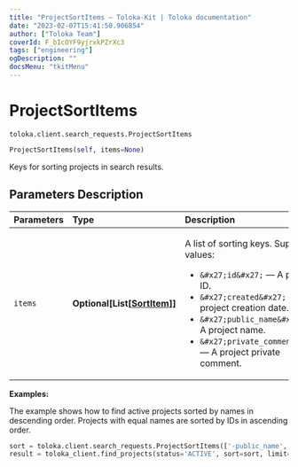 ```yaml
---
title: "ProjectSortItems — Toloka-Kit | Toloka documentation"
date: "2023-02-07T15:41:50.906854"
author: ["Toloka Team"]
coverId: F_bIcOYF9yjrxkPZrXc3
tags: ["engineering"]
ogDescription: ""
docsMenu: "tkitMenu"
---
```


# ProjectSortItems
`toloka.client.search_requests.ProjectSortItems`

```python
ProjectSortItems(self, items=None)
```

Keys for sorting projects in search results.

## Parameters Description

| Parameters | Type | Description |
| :----------| :----| :-----------|
`items`|**Optional\[List\[[SortItem](/docs-new/toloka-kit/reference/toloka.client.search_requests.ProjectSortItems.SortItem)\]\]**|<p>A list of sorting keys. Supported values:</p> <ul> <li>`&#x27;id&#x27;` — A project ID.</li> <li>`&#x27;created&#x27;` — A project creation date.</li> <li>`&#x27;public_name&#x27;` — A project name.</li> <li>`&#x27;private_comment&#x27;` — A project private comment.</li> </ul>

**Examples:**

The example shows how to find active projects sorted by names in descending order. Projects with equal names are sorted by IDs in ascending order.

```python
sort = toloka.client.search_requests.ProjectSortItems(['-public_name', 'id'])
result = toloka_client.find_projects(status='ACTIVE', sort=sort, limit=50)
```
